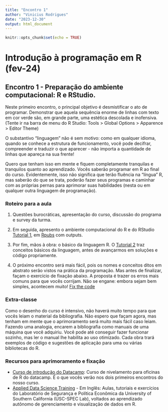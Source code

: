 ```yaml
---
title: "Encontro 1"
author: "Vinicius Rodrigues"
date: "2023-12-30"
output: html_document
---
```


```r
knitr::opts_chunk$set(echo = TRUE)
```

# Introdução à programação em R (fev-24)

## Encontro 1 - Preparação do ambiente computacional: R e RStudio.
Neste primeiro encontro, o principal objetivo é desmistificar o ato de programar. Demonstrar que aquela sequência enorme de linhas com texto em cor verde são, em grande parte, uma estética descolada e inofensiva. (Tente ir na barra de menu do R Studio: Tools > Global Options > Apparence > Editor Theme)

O substantivo "linguagem" não é sem motivo: como em qualquer idioma, quando se conhece a estrutura de funcionamento, você pode decifrar, compreender e traduzir o que aparecer - não importa a quantidade de linhas que apareça na sua frente! 

Quero que tenham isso em mente e fiquem completamente tranquilas e tranquilos quanto ao aprendizado. Vocês saberão programar em R ao final do curso. Evidentemente, isso não significa que terão fluência na "língua" R, mas saberão do que se trata, poderão fazer seus programas e caminhar com as próprias pernas para aprimorar suas habilidades (nesta ou em qualquer outra linguagem de programação).

### Roteiro para a aula
1. Questões burocráticas, apresentação do curso, discussão do programa e survey da turma.

2. Em seguida, apresento o ambiente computacional do R e do RStudio [Tutorial 1](Encontros/Encontro 1.Rmd), em [Rpubs](https://rpubs.com/vinrodr/tutorial_1_introR) com outputs.

3. Por fim, mãos à obra: o básico da linguagem R. O [Tutorial 2](https://rpubs.com/vinrodr/tutorial_2_introR) traz conceitos básicos da linguagem, antes de avançarmos em soluções e código propriamente. 

4. O próximo encontro será mais fácil, pois os nomes e conceitos ditos em abstrato serão vistos na prática da programação. Mas antes de finalizar, façam o exercício de fixação abaixo. A proposta é trazer os erros mais comuns para que vocês corrijam. Não se engane: embora sejam bem simples, acontecem muito! [Fix the code](https://rpubs.com/vinrodr/fixthecode_intror)

### Extra-classe
Como o desenho do curso é intensivo, não haverá muito tempo para que vocês leiam o material da bibliografia. Não espero que façam agora, mas tenham em mente que o aprimoramento será muito mais fácil caso leiam. 
Fazendo uma analogia, encarem a bibliografia como manuais de uma máquina que você adquiriu. Você pode até conseguir fazer funcionar sozinho, mas ler o manual lhe habilita ao uso otimizado. Cada obra trará exemplos de código e sugestões de aplicação para uma ou várias bibliotecas do R.

### Recursos para aprimoramento e fixação
* [Curso de introdução do Datacamp](https://www.datacamp.com/courses/free-introduction-to-r): Curso de nivelamento para oficinas de R do datacamp. É o que vocês verão nos dois primeiros encontros do nosso curso.
* [Applied Data Science Training](https://www.uscspec.org/applied-data-science-trainings) - Em Inglês: Aulas, tutoriais e exercícios do Laboratório de Segurança e Política Econômica da University of Southern California (USC-SPEC Lab), voltados ao aprendizado autônomo de gerenciamento e visualização de dados em R.
